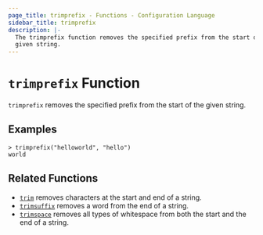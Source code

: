 ```yaml
---
page_title: trimprefix - Functions - Configuration Language
sidebar_title: trimprefix
description: |-
  The trimprefix function removes the specified prefix from the start of a
  given string.
---
```


# `trimprefix` Function

`trimprefix` removes the specified prefix from the start of the given string.

## Examples

```shell-session
> trimprefix("helloworld", "hello")
world
```

## Related Functions

- [`trim`](/docs/templates/hcl_templates/functions/string/trim) removes characters at the start and end of a string.
- [`trimsuffix`](/docs/templates/hcl_templates/functions/string/trimsuffix) removes a word from the end of a string.
- [`trimspace`](/docs/templates/hcl_templates/functions/string/trimspace) removes all types of whitespace from
  both the start and the end of a string.
